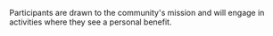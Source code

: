 
Participants are drawn to the community's mission
and will engage in activities where they see a personal benefit.

